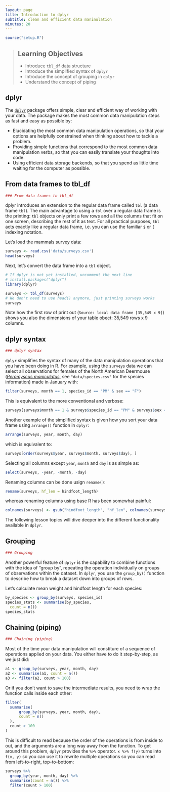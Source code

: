 ```yaml
---
layout: page
title: Introduction to dplyr
subtitle: clean and efficient data maninulation
minutes: 20
---
```


```r
source("setup.R")
```

> ## Learning Objectives
>
> * Introduce `tbl_df` data structure
> * Introduce the simplified syntax of `dplyr`
> * Introduce the concept of grouping in `dplyr`
> * Understand the concept of piping

## dplyr

The [`dplyr`](https://github.com/hadley/dplyr) package offers simple, clear and
efficient way of working with your data. The package makes the most common data
manipulation steps as fast and easy as possible by:

* Elucidating the most common data manipulation operations, so that your
  options are helpfully constrained when thinking about how to tackle a
  problem.
* Providing simple functions that correspond to the most common
  data manipulation verbs, so that you can easily translate your thoughts
  into code.
* Using efficient data storage backends, so that you spend as little time
  waiting for the computer as possible.

## From data frames to tbl_df

```r
### From data frames to tbl_df
```

dplyr introduces an extension to the regular data frame called `tbl` (a data
frame `tbl`). The main advantage to using a `tbl` over a regular data frame
is the printing: `tbl` objects only print a few rows and all the columns that
fit on one screen, describing the rest of it as text. For all practical
purposes, `tbl` acts exactly like a regular data frame, i.e. you can use the
familiar `$` or `[` indexing notation.

Let's load the mammals survey data:

```r
surveys <- read.csv('data/surveys.csv')
head(surveys)
```

Next, let's convert the data frame into a `tbl` object.

```r
# If dplyr is not yet installed, uncomment the next line
# install.packages("dplyr")
library(dplyr)

surveys <- tbl_df(surveys)
# We don't need to use head() anymore, just printing surveys works
surveys
```

Note how the first row of print out (`Source: local data frame [35,549 x 9]`)
shows you also the dimensions of your table obect: 35,549 rows x 9 columns.

## dplyr syntax

```r
### dplyr syntax
```

`dplyr` simplifies the syntax of many of the data manipulation operations that
you have been doing in R. For example, using the `surveys` data we can select
all observations for females of the North American Deermouse
([*Peromyscus maniculatus*](https://en.wikipedia.org/wiki/Peromyscus_maniculatus),
see `"data/species.csv"` for the species information) made in January with:

```r
filter(surveys, month == 1, species_id == "PM" & sex == "F")
```

This is equivalent to the more conventional and verbose:

```r
surveys[surveys$month == 1 & surveys$species_id == "PM" & surveys$sex == "F", ]
```

Another example of the simplified syntax is given how you sort your data frame
using `arrange()` function in `dplyr`:

```r
arrange(surveys, year, month, day)
```

which is equivalent to:

```r
surveys[order(surveys$year, surveys$month, surveys$day), ]
```

Selecting all columns except `year`, `month` and `day` is as simple as:

```r
select(surveys, -year, -month, -day)
```

Renaming columns can be done usign `rename()`:

```r
rename(surveys, hf_len = hindfoot_length)
```

whereas renaming columns using base R has been somewhat painful:

```r
colnames(surveys) <- gsub("hindfoot_length", "hf_len", colnames(surveys))
```

The following lesson topics will dive deeper into the different functionality
available in `dplyr`.

## Grouping

```r
### Grouping
```

Another powerful feature of `dplyr` is the capability to combine functions
with the idea of "group by", repeating the operation individually on groups of
observations within the dataset. In `dplyr`, you use the `group_by()` function
to describe how to break a dataset down into groups of rows.

Let's calculate mean weight and hindfoot length for each species:

```r
by_species <- group_by(surveys, species_id)
species_stats <- summarise(by_species,
  count = n())
species_stats
```

## Chaining (piping)

```r
### Chaining (piping)
```

Most of the time your data manipulation will constiture of a sequence of
operations applied on your data. You either have to do it step-by-step, as we
just did:

```r
a1 <- group_by(surveys, year, month, day)
a2 <- summarise(a1, count = n())
a3 <- filter(a2, count > 100)
```

Or if you don't want to save the intermediate results, you need to wrap the
function calls inside each other:

```r
filter(
  summarise(
      group_by(surveys, year, month, day),
      count = n()
  ),
  count > 100
)
```

This is difficult to read because the order of the operations is from inside to
out, and the arguments are a long way away from the function. To get around this
problem, `dplyr` provides the `%>%` operator. `x %>% f(y)` turns into `f(x, y)`
so you can use it to rewrite multiple operations so you can read from
left-to-right, top-to-bottom:

```r
surveys %>%
  group_by(year, month, day) %>%
  summarise(count = n()) %>%
  filter(count > 100)
```
